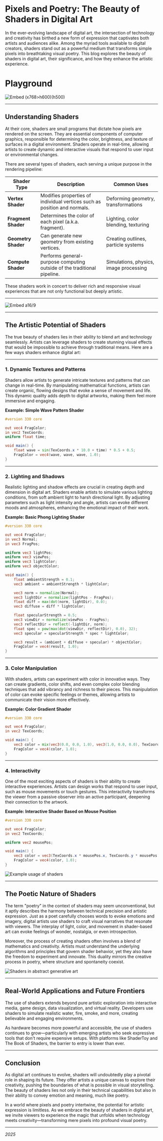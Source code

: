 # Pixels and Poetry: The Beauty of Shaders in Digital Art

In the ever-evolving landscape of digital art, the intersection of technology and creativity has birthed a new form of expression that captivates both artists and audiences alike. Among the myriad tools available to digital creators, shaders stand out as a powerful medium that transforms simple pixels into breathtaking visual poetry. This blog explores the beauty of shaders in digital art, their significance, and how they enhance the artistic experience.

# Playground

![Embed (x768>h600)(h500)](https://codesandbox.io/p/sandbox/d826z5?file=%2Fsrc%2Fshader%2Fshader.frag%3A37%2C44&embed=1)

---

## Understanding Shaders

At their core, shaders are small programs that dictate how pixels are rendered on the screen. They are essential components of computer graphics, responsible for determining the color, brightness, and texture of surfaces in a digital environment. Shaders operate in real-time, allowing artists to create dynamic and interactive visuals that respond to user input or environmental changes.

There are several types of shaders, each serving a unique purpose in the rendering pipeline:

| Shader Type         | Description                                                              | Common Uses                            |
| ------------------- | ------------------------------------------------------------------------ | -------------------------------------- |
| **Vertex Shader**   | Modifies properties of individual vertices such as position and normals. | Deforming geometry, transformations    |
| **Fragment Shader** | Determines the color of each pixel (a.k.a. fragment).                    | Lighting, color blending, texturing    |
| **Geometry Shader** | Can generate new geometry from existing vertices.                        | Creating outlines, particle systems    |
| **Compute Shader**  | Performs general-purpose computing outside of the traditional pipeline.  | Simulations, physics, image processing |

These shaders work in concert to deliver rich and responsive visual experiences that are not only functional but deeply artistic.

---

![Embed a16/9](https://player.vimeo.com/video/198387408?badge=0&autopause=0&player_id=0&app_id=58479&=0&=1&=1&=1&loop=1&autoplay=1)

---

## The Artistic Potential of Shaders

The true beauty of shaders lies in their ability to blend art and technology seamlessly. Artists can leverage shaders to create stunning visual effects that would be impossible to achieve through traditional means. Here are a few ways shaders enhance digital art:

---

### 1. **Dynamic Textures and Patterns**

Shaders allow artists to generate intricate textures and patterns that can change in real-time. By manipulating mathematical functions, artists can create organic, flowing designs that evoke a sense of movement and life. This dynamic quality adds depth to digital artworks, making them feel more immersive and engaging.

**Example: Simple Wave Pattern Shader**

```glsl
#version 330 core

out vec4 FragColor;
in vec2 TexCoords;
uniform float time;

void main() {
    float wave = sin(TexCoords.x * 10.0 + time) * 0.5 + 0.5;
    FragColor = vec4(wave, wave, wave, 1.0);
}
```

---

### 2. **Lighting and Shadows**

Realistic lighting and shadow effects are crucial in creating depth and dimension in digital art. Shaders enable artists to simulate various lighting conditions, from soft ambient light to harsh directional light. By adjusting parameters such as light intensity and angle, artists can evoke different moods and atmospheres, enhancing the emotional impact of their work.

**Example: Basic Phong Lighting Shader**

```glsl
#version 330 core

out vec4 FragColor;
in vec3 Normal;
in vec3 FragPos;

uniform vec3 lightPos;
uniform vec3 viewPos;
uniform vec3 lightColor;
uniform vec3 objectColor;

void main() {
    float ambientStrength = 0.1;
    vec3 ambient = ambientStrength * lightColor;

    vec3 norm = normalize(Normal);
    vec3 lightDir = normalize(lightPos - FragPos);
    float diff = max(dot(norm, lightDir), 0.0);
    vec3 diffuse = diff * lightColor;

    float specularStrength = 0.5;
    vec3 viewDir = normalize(viewPos - FragPos);
    vec3 reflectDir = reflect(-lightDir, norm);
    float spec = pow(max(dot(viewDir, reflectDir), 0.0), 32);
    vec3 specular = specularStrength * spec * lightColor;

    vec3 result = (ambient + diffuse + specular) * objectColor;
    FragColor = vec4(result, 1.0);
}
```

---

### 3. **Color Manipulation**

With shaders, artists can experiment with color in innovative ways. They can create gradients, color shifts, and even complex color blending techniques that add vibrancy and richness to their pieces. This manipulation of color can evoke specific feelings or themes, allowing artists to communicate their vision more effectively.

**Example: Color Gradient Shader**

```glsl
#version 330 core

out vec4 FragColor;
in vec2 TexCoords;

void main() {
    vec3 color = mix(vec3(0.0, 0.0, 1.0), vec3(1.0, 0.0, 0.0), TexCoords.y);
    FragColor = vec4(color, 1.0);
}
```

---

### 4. **Interactivity**

One of the most exciting aspects of shaders is their ability to create interactive experiences. Artists can design works that respond to user input, such as mouse movements or touch gestures. This interactivity transforms the viewer from a passive observer into an active participant, deepening their connection to the artwork.

**Example: Interactive Shader Based on Mouse Position**

```glsl
#version 330 core

out vec4 FragColor;
in vec2 TexCoords;

uniform vec2 mousePos;

void main() {
    vec3 color = vec3(TexCoords.x * mousePos.x, TexCoords.y * mousePos.y, 0.5);
    FragColor = vec4(color, 1.0);
}
```


![Example usage of shaders](/ss.png)

---

## The Poetic Nature of Shaders

The term \"poetry\" in the context of shaders may seem unconventional, but it aptly describes the harmony between technical precision and artistic expression. Just as a poet carefully chooses words to evoke emotions and imagery, digital artists use shaders to craft visual narratives that resonate with viewers. The interplay of light, color, and movement in shader-based art can evoke feelings of wonder, nostalgia, or even introspection.

Moreover, the process of creating shaders often involves a blend of mathematics and creativity. Artists must understand the underlying algorithms and principles that govern shader behavior, yet they also have the freedom to experiment and innovate. This duality mirrors the creative process in poetry, where structure and spontaneity coexist.

![Shaders in abstract generative art](https://i.ytimg.com/vi/7U25vU83ONg/hq720.jpg?sqp=-oaymwEhCK4FEIIDSFryq4qpAxMIARUAAAAAGAElAADIQj0AgKJD&rs=AOn4CLDU8ZNSt--vQqnVOO-URgdTmdTG3g)

---

## Real-World Applications and Future Frontiers

The use of shaders extends beyond pure artistic exploration into interactive media, game design, data visualization, and virtual reality. Developers use shaders to simulate realistic water, fire, smoke, and more, creating believable and engaging environments.

As hardware becomes more powerful and accessible, the use of shaders continues to grow—particularly with emerging artists who seek expressive tools that don't require expensive setups. With platforms like ShaderToy and The Book of Shaders, the barrier to entry is lower than ever.

---

## Conclusion

As digital art continues to evolve, shaders will undoubtedly play a pivotal role in shaping its future. They offer artists a unique canvas to explore their creativity, pushing the boundaries of what is possible in visual storytelling. The beauty of shaders lies not only in their technical capabilities but also in their ability to convey emotion and meaning, much like poetry.

In a world where pixels and poetry intertwine, the potential for artistic expression is limitless. As we embrace the beauty of shaders in digital art, we invite viewers to experience the magic that unfolds when technology meets creativity—transforming mere pixels into profound visual poetry.

---

_2025_
